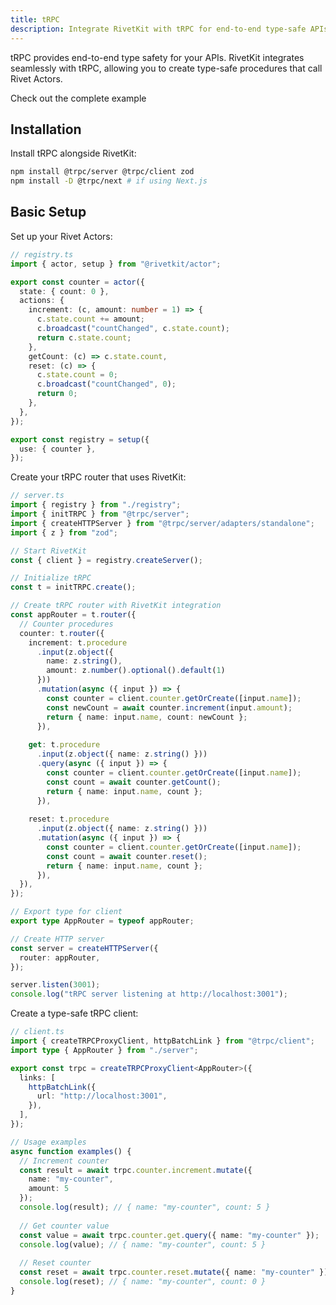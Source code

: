 ```yaml
---
title: tRPC
description: Integrate RivetKit with tRPC for end-to-end type-safe APIs
---
```


tRPC provides end-to-end type safety for your APIs. RivetKit integrates seamlessly with tRPC, allowing you to create type-safe procedures that call Rivet Actors.

<Card title="View Example on GitHub" icon="github" href="https://github.com/rivet-gg/rivetkit/tree/main/examples/trpc" arrow horizontal>
	Check out the complete example
</Card>

## Installation

Install tRPC alongside RivetKit:

```bash
npm install @trpc/server @trpc/client zod
npm install -D @trpc/next # if using Next.js
```

## Basic Setup

<Steps>
<Step title="Create Your Registry">
Set up your Rivet Actors:

```typescript
// registry.ts
import { actor, setup } from "@rivetkit/actor";

export const counter = actor({
  state: { count: 0 },
  actions: {
    increment: (c, amount: number = 1) => {
      c.state.count += amount;
      c.broadcast("countChanged", c.state.count);
      return c.state.count;
    },
    getCount: (c) => c.state.count,
    reset: (c) => {
      c.state.count = 0;
      c.broadcast("countChanged", 0);
      return 0;
    },
  },
});

export const registry = setup({
  use: { counter },
});
```
</Step>

<Step title="Create tRPC Router">
Create your tRPC router that uses RivetKit:

```typescript
// server.ts
import { registry } from "./registry";
import { initTRPC } from "@trpc/server";
import { createHTTPServer } from "@trpc/server/adapters/standalone";
import { z } from "zod";

// Start RivetKit
const { client } = registry.createServer();

// Initialize tRPC
const t = initTRPC.create();

// Create tRPC router with RivetKit integration
const appRouter = t.router({
  // Counter procedures
  counter: t.router({
    increment: t.procedure
      .input(z.object({ 
        name: z.string(),
        amount: z.number().optional().default(1) 
      }))
      .mutation(async ({ input }) => {
        const counter = client.counter.getOrCreate([input.name]);
        const newCount = await counter.increment(input.amount);
        return { name: input.name, count: newCount };
      }),
    
    get: t.procedure
      .input(z.object({ name: z.string() }))
      .query(async ({ input }) => {
        const counter = client.counter.getOrCreate([input.name]);
        const count = await counter.getCount();
        return { name: input.name, count };
      }),
    
    reset: t.procedure
      .input(z.object({ name: z.string() }))
      .mutation(async ({ input }) => {
        const counter = client.counter.getOrCreate([input.name]);
        const count = await counter.reset();
        return { name: input.name, count };
      }),
  }),
});

// Export type for client
export type AppRouter = typeof appRouter;

// Create HTTP server
const server = createHTTPServer({
  router: appRouter,
});

server.listen(3001);
console.log("tRPC server listening at http://localhost:3001");
```
</Step>

<Step title="Frontend Client">
Create a type-safe tRPC client:

```typescript
// client.ts
import { createTRPCProxyClient, httpBatchLink } from "@trpc/client";
import type { AppRouter } from "./server";

export const trpc = createTRPCProxyClient<AppRouter>({
  links: [
    httpBatchLink({
      url: "http://localhost:3001",
    }),
  ],
});

// Usage examples
async function examples() {
  // Increment counter
  const result = await trpc.counter.increment.mutate({ 
    name: "my-counter", 
    amount: 5 
  });
  console.log(result); // { name: "my-counter", count: 5 }
  
  // Get counter value
  const value = await trpc.counter.get.query({ name: "my-counter" });
  console.log(value); // { name: "my-counter", count: 5 }
  
  // Reset counter
  const reset = await trpc.counter.reset.mutate({ name: "my-counter" });
  console.log(reset); // { name: "my-counter", count: 0 }
}
```
</Step>
</Steps>

